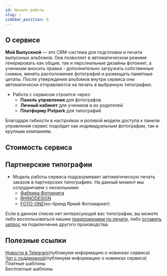 ```yaml
---
id: Начало работы
slug: /
sidebar_position: 0
---
```



## О сервисе

**Мой Выпускной** — это CRM-система для подготовки и печати выпускных альбомов. Она позволяет в автоматическом режиме генерировать как общие, так и персональные дизайны фотокниг, а ученикам вносить правки - дополнительно загружать собственные снимки, менять расположение фотографий и размещать памятные цитаты. После утверждения альбомов внутри сервиса они автоматически отправляются на печать в выбранную типографию.


* Работа с сервисом строится через:
    + **Панель управления** для фотографов
    + **Личный кабинет** для учеников и их родителей
    + **Платформу Pixlpark** для типографий

Благодаря гибкости в настройках и ролевой модели доступа к панели управления сервис подойдет как индивидуальным фотографам, так и крупным компаниям.

## Стоимость сервиса
<MainCalculator />

## Партнерские типографии

* Модель работы сервиса подразумевает автоматическую печать заказов в партнерских типографиях. На данный момент мы сотрудничаем с несколькими:
    + [Фабрика Фотокниги](https://online.fabrika-fotoknigi.com/)
    + [RHINODESIGN](https://rhinodesign.ru/)
    + [FOTO-ONE](https://foto-one.com/)(ко-бренд Яркий Фотомаркет)

Если в данном списке нет интересующей вас типографии, вы можете либо воспользоваться нашим <u>предложением по печати,</u> либо [оставить запрос](https://t.me/victor_tsk) на подключение другого производства.

## Полезные ссылки

[Новости в Telegram](https://t.me/moyvipusknoy_news)(публикуем информацию о новинках сервиса)<br/>
[Чат с поддержкой](https://t.me/MoyVipusknoySupport_bot)(публикуем информацию о новинках сервиса)<br/>
Платные шаблоны<br/>
Бесплатные шаблоны<br/>